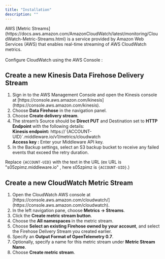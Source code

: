 ```yaml
---
title: "Installation"
description: ""
---
```


<p>AWS [Metric Streams](https://docs.aws.amazon.com/AmazonCloudWatch/latest/monitoring/CloudWatch-Metric-Streams.html) is a service provided by Amazon Web Services (AWS) that enables real-time streaming of AWS CloudWatch metrics.<br/><br/>Configure CloudWatch using the AWS Console : </p>

## Create a new Kinesis Data Firehose Delivery Stream

<ol>
<li>Sign in to the AWS Management Console and open the Kinesis console at [https://console.aws.amazon.com/kinesis](https://console.aws.amazon.com/kinesis).</li>
<li>Choose <b>Data Firehose</b> in the navigation panel.</li>
<li>Choose <b>Create delivery stream</b>.</li>
<li>
The stream’s Source should be <b>Direct PUT</b> and Destination set to <b>HTTP Endpoint</b> with the following details:<br/>
<b>Kinesis endpoint:</b> https://`{ACCOUNT-UID}`.middleware.io/v1/metrics/cloudwatch<br/>
<b>Access key :</b> Enter your Middleware API key.
</li>
<li>In the Backup settings, select an S3 backup bucket to receive any failed events that exceed the retry duration.</li>
</ol>

<Info>Replace `{ACCOUNT-UID}` with the text in the URL (ex URL is "s05zpimz.middleware.io" , here s05zpimz is `{ACCOUNT-UID}`.)</Info>

## Create a new CloudWatch Metric Stream

<ol>
<li>Open the CloudWatch AWS console at [https://console.aws.amazon.com/cloudwatch/](https://console.aws.amazon.com/cloudwatch).</li>
<li>In the left navigation pane, choose <b>Metrics → Streams</b>.</li>
<li>Click the <b>Create metric stream button</b>.</li>
<li>Choose the <b>All namespaces </b> in the metric stream.</li>
<li>Choose <b>Select an existing Firehose owned by your account</b>, and select the Firehose Delivery Stream you created earlier.</li>
<li>Specify an <b>Output Format of OpenTelemetry 0.7</b>.</li>
<li>Optionally, specify a name for this metric stream under <b>Metric Stream Name</b>.</li>
<li>Choose <b>Create metric stream</b>.</li>
</ol>
